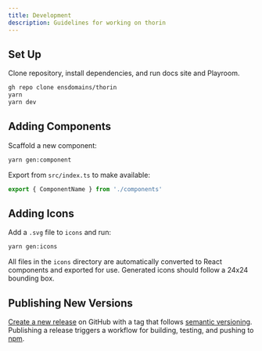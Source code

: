 ```yaml
---
title: Development
description: Guidelines for working on thorin
---
```


## Set Up

Clone repository, install dependencies, and run docs site and Playroom.

```bash
gh repo clone ensdomains/thorin
yarn
yarn dev
```

## Adding Components

Scaffold a new component:

```bash
yarn gen:component
```

Export from `src/index.ts` to make available:

```ts
export { ComponentName } from './components'
```

## Adding Icons

Add a `.svg` file to `icons` and run:

```bash
yarn gen:icons
```

All files in the `icons` directory are automatically converted to React components and exported for use. Generated icons should follow a 24x24 bounding box.

## Publishing New Versions

[Create a new release](https://github.com/ensdomains/thorin/releases/new) on GitHub with a tag that follows [semantic versioning](https://semver.org/). Publishing a release triggers a workflow for building, testing, and pushing to [npm](https://www.npmjs.com/package/@ensdomains/thorin).
